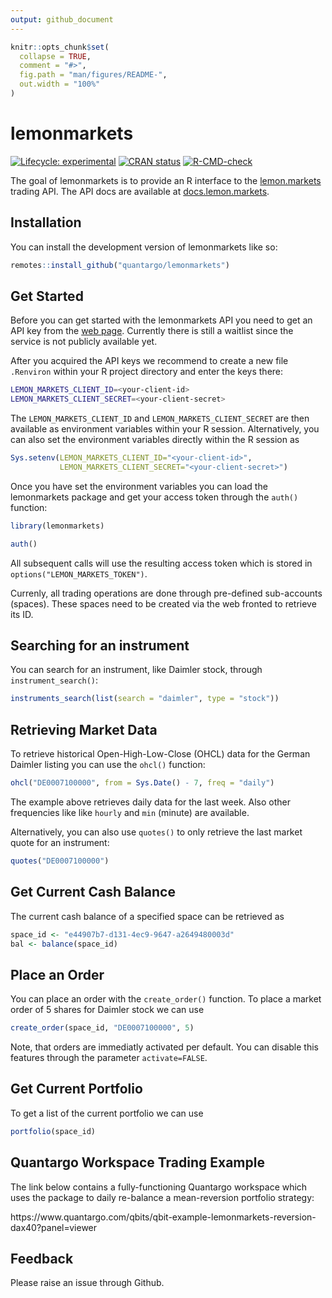 ```yaml
---
output: github_document
---
```


<!-- README.md is generated from README.Rmd. Please edit that file -->

```r
knitr::opts_chunk$set(
  collapse = TRUE,
  comment = "#>",
  fig.path = "man/figures/README-",
  out.width = "100%"
)
```

# lemonmarkets

<!-- badges: start -->
[![Lifecycle: experimental](https://img.shields.io/badge/lifecycle-experimental-orange.svg)](https://lifecycle.r-lib.org/articles/stages.html#experimental)
[![CRAN status](https://www.r-pkg.org/badges/version/lemonmarkets)](https://CRAN.R-project.org/package=lemonmarkets)
[![R-CMD-check](https://github.com/quantargo/lemonmarkets/workflows/R-CMD-check/badge.svg)](https://github.com/quantargo/lemonmarkets/actions)
<!-- badges: end -->

The goal of lemonmarkets is to provide an R interface to the [lemon.markets](https://lemon.markets) trading API. The API docs are available at [docs.lemon.markets](https://docs.lemon.markets).

## Installation

You can install the development version of lemonmarkets like so:

``` r
remotes::install_github("quantargo/lemonmarkets")
```

## Get Started

Before you can get started with the lemonmarkets API you need to get an API key from the [web page ](https://www.lemon.markets). Currently there is still a waitlist since the service is not publicly available yet. 

After you acquired the API keys we recommend to create a new file `.Renviron` within your R project directory and enter the keys there:

```bash
LEMON_MARKETS_CLIENT_ID=<your-client-id>
LEMON_MARKETS_CLIENT_SECRET=<your-client-secret>
```

The `LEMON_MARKETS_CLIENT_ID` and `LEMON_MARKETS_CLIENT_SECRET` are then available as environment variables within your R session. Alternatively, you can also set the environment variables directly within the R session as

```r
Sys.setenv(LEMON_MARKETS_CLIENT_ID="<your-client-id>",
           LEMON_MARKETS_CLIENT_SECRET="<your-client-secret>")
```

Once you have set the environment variables you can load the lemonmarkets package and get your access token through the `auth()` function:

```r
library(lemonmarkets)

auth()
```

All subsequent calls will use the resulting access token which is stored in `options("LEMON_MARKETS_TOKEN")`.

Currenly, all trading operations are done through pre-defined sub-accounts (spaces).
These spaces need to be created via the web fronted to retrieve its ID.

## Searching for an instrument

You can search for an instrument, like Daimler stock, through `instrument_search()`:

```r
instruments_search(list(search = "daimler", type = "stock"))
```

## Retrieving Market Data

To retrieve historical Open-High-Low-Close (OHCL) data for the German Daimler listing you can use the `ohcl()` function:

```r
ohcl("DE0007100000", from = Sys.Date() - 7, freq = "daily")
```
The example above retrieves daily data for the last week. Also other frequencies
like like `hourly` and `min` (minute) are available. 

Alternatively, you can also use `quotes()` to only retrieve the last market quote
for an instrument:

```r
quotes("DE0007100000")
```

## Get Current Cash Balance

The current cash balance of a specified space can be retrieved as

```r
space_id <- "e44907b7-d131-4ec9-9647-a2649480003d"
bal <- balance(space_id)
```

## Place an Order

You can place an order with the `create_order()` function. To place a market order of 5 shares for Daimler stock we can use

```r
create_order(space_id, "DE0007100000", 5)
```

Note, that orders are immediatly activated per default. You can disable this 
features through the parameter `activate=FALSE`.


## Get Current Portfolio

To get a list of the current portfolio we can use

```r
portfolio(space_id)
```


## Quantargo Workspace Trading Example

The link below contains a fully-functioning Quantargo workspace which
uses the package to daily re-balance a mean-reversion portfolio strategy:

https://www.quantargo.com/qbits/qbit-example-lemonmarkets-reversion-dax40?panel=viewer

## Feedback

Please raise an issue through Github.


